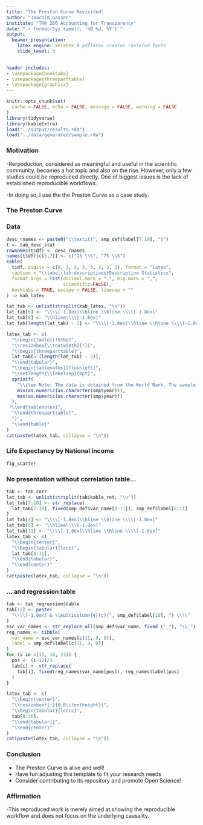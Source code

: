 ```yaml
---
title: "The Preston Curve Revisited"
author: "Joachim Gassen"
institute: "TRR 266 Accounting for Transparency"
date: "`r format(Sys.time(), '%B %d, %Y')`"
output: 
  beamer_presentation: 
    latex_engine: xelatex # pdflatex creates rastered fonts
    slide_level: 3

        
header-includes:
- \usepackage{booktabs} 
- \usepackage{threeparttable}
- \usepackage{graphicx}
---
```



```r
knitr::opts_chunk$set(
  cache = FALSE, echo = FALSE, message = FALSE, warning = FALSE
)
library(tidyverse)
library(kableExtra)
load("../output/results.rda")
load("../data/generated/sample.rda")
```


### Motivation

-Rerpoduction, considered as meaningful and useful in the scientific community, becomes a hot topic and also on the rise. However, only a few studies could be reproduced directly. One of biggest issues is the lack of established reproducible workflows.

-In doing so, I use the the Preston Curve as a case study. 

### The Preston Curve

\begin{center}
\includegraphics[width=0.8\textwidth]{../media/preston_1975_p235.png} \\
Preston (1975, p. 235)
\end{center}


### Data

```r
desc_rnames <- paste0("\\textit{", smp_def$label[7:10], "}")
t <- tab_desc_stat
rownames(t$df) <- desc_rnames
names(t$df)[c(5,7)] <- c("25 \\%", "75 \\%")
kable(
  t$df, digits = c(0, 3, 3, 3, 3, 3, 3, 3), format = "latex",
  caption = "\\label{tab:descriptives}Descriptive Statistics",
  format.args = list(decimal.mark = ".", big.mark = ",", 
                     scientific=FALSE),
  booktabs = TRUE, escape = FALSE, linesep = ""
) -> kab_latex

lat_tab <- unlist(strsplit(kab_latex, "\n"))
lat_tab[6] <- "\\\\[-1.8ex]\\hline \\hline \\\\[-1.8ex]"
lat_tab[8] <- "\\hline\\\\[-1.8ex]"
lat_tab[length(lat_tab) - 2] <- "\\\\[-1.8ex]\\hline \\hline \\\\[-1.8ex]"

latex_tab <- c(
  "\\begin{table}[!htbp]",  
  "\\resizebox{\\textwidth}{!}{",
  "\\begin{threeparttable}",
  lat_tab[5:(length(lat_tab) - 2)],
  "\\end{tabular}",
  "\\begin{tablenotes}[flushleft]",
  "\\setlength{\\labelsep}{0pt}",
  sprintf(
    "\\item Note: The data is obtained from the World Bank. The sample covers %d countries and the period %d to %d. \\textit{National Income per captia} values are in constant 2010 thousand U.S. dollars.", length(unique(smp$country)),
    min(as.numeric(as.character(smp$year))), 
    max(as.numeric(as.character(smp$year)))
  ),
 "\\end{tablenotes}",
  "\\end{threeparttable}",
  "}",
  "\\end{table}"
)
cat(paste(latex_tab, collapse = "\n"))  
```


### Life Expectancy by National Income

```r
fig_scatter
```


### No presentation without correlation table...

``` r
tab <- tab_corr
lat_tab <- unlist(strsplit(tab$kable_ret, "\n"))
lat_tab[7:10] <- str_replace(
  lat_tab[7:10], fixed(smp_def$var_name[8:11]), smp_def$label[8:11]
)
lat_tab[4] <- "\\\\[-1.8ex]\\hline \\hline \\\\[-1.8ex]"
lat_tab[6] <- "\\hline\\\\[-1.8ex]"
lat_tab[11] <- "\\\\[-1.8ex]\\hline \\hline \\\\[-1.8ex]"
latex_tab <- c(
  "\\begin{center}",
  "\\begin{tabular}{lccc}",
  lat_tab[4:11],
  "\\end{tabular}",
  "\\end{center}"
)
cat(paste(latex_tab, collapse = "\n"))
```


### ... and regression table

``` r
tab <- tab_regression$table
tab[12] <- paste(
  "\\\\[-1.8ex] & \\multicolumn{4}{c}{", smp_def$label[10], "} \\\\"
)
esc_var_names <- str_replace_all(smp_def$var_name, fixed ("_"), "\\_")
reg_names <- tibble(
  var_name = esc_var_names[c(11, 9, 8)],
  label = smp_def$label[c(11, 9, 8)]
)
for (i in c(15, 18, 21)) {
  pos <- (i-12)/3
  tab[i] <- str_replace(
    tab[i], fixed(reg_names$var_name[pos]), reg_names$label[pos]
  )
}

latex_tab <- c(
  "\\begin{center}",
  "\\resizebox*{!}{0.8\\textheight}{",
  "\\begin{tabular}{lcccc}",
  tab[8:36],
  "\\end{tabular}}",
  "\\end{center}"
)
cat(paste(latex_tab, collapse = "\n"))
```


### Conclusion

- The Preston Curve is alive and well! 
- Have fun adjusting this template to fit your research needs
- Consider contributing to its repository and promote Open Science!


### Affirmation

-This reproduced work is merely aimed at showing the reproducible workflow and does not focus on the underlying causality.







